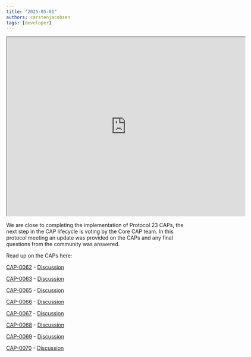 ```yaml
---
title: "2025-05-01"
authors: carstenjacobsen
tags: [developer]
---
```


<iframe
  src="https://www.youtube.com/embed/fuX07T1HUf0?si=NH6BEOkgg755oIoh"
  width="640"
  height="480"
  allow="autoplay"
></iframe>

We are close to completing the implementation of Protocol 23 CAPs, the next step in the CAP lifecycle is voting by the Core CAP team. In this protocol meeting an update was provided on the CAPs and any final questions from the community was answered.

Read up on the CAPs here:

[CAP-0062](https://github.com/stellar/stellar-protocol/blob/master/core/cap-0062.md) - [Discussion](https://github.com/orgs/stellar/discussions/1575)

[CAP-0063](https://github.com/stellar/stellar-protocol/blob/master/core/cap-0063.md) - [Discussion](https://github.com/orgs/stellar/discussions/1602)

[CAP-0065](https://github.com/stellar/stellar-protocol/blob/master/core/cap-0065.md) - [Discussion](https://github.com/orgs/stellar/discussions/1615)

[CAP-0066](https://github.com/stellar/stellar-protocol/blob/master/core/cap-0066.md) - [Discussion](https://github.com/orgs/stellar/discussions/1585)

[CAP-0067](https://github.com/stellar/stellar-protocol/blob/master/core/cap-0067.md) - [Discussion](https://github.com/orgs/stellar/discussions/1553)

[CAP-0068](https://github.com/stellar/stellar-protocol/blob/master/core/cap-0068.md) - [Discussion](https://github.com/orgs/stellar/discussions/1626)

[CAP-0069](https://github.com/stellar/stellar-protocol/blob/master/core/cap-0069.md) - [Discussion](https://github.com/orgs/stellar/discussions/1633)

[CAP-0070](https://github.com/stellar/stellar-protocol/blob/master/core/cap-0070.md) - [Discussion](https://github.com/orgs/stellar/discussions/1719)
